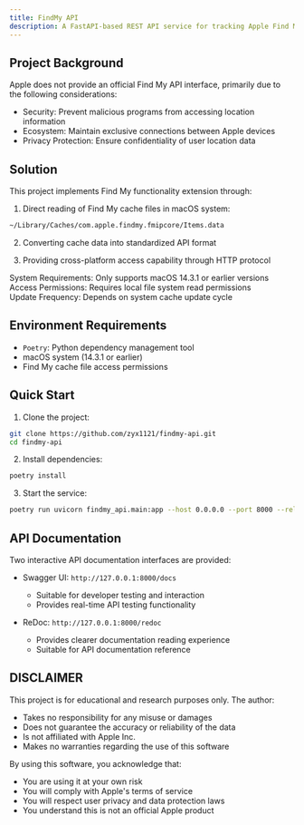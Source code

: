 ```yaml
---
title: FindMy API
description: A FastAPI-based REST API service for tracking Apple Find My Items location information, including AirTag, AirPods, and other Find My Items.
---
```


## Project Background

Apple does not provide an official Find My API interface, primarily due to the following considerations:

- Security: Prevent malicious programs from accessing location information
- Ecosystem: Maintain exclusive connections between Apple devices
- Privacy Protection: Ensure confidentiality of user location data

## Solution

This project implements Find My functionality extension through:

1. Direct reading of Find My cache files in macOS system:

```bash
~/Library/Caches/com.apple.findmy.fmipcore/Items.data
```

2. Converting cache data into standardized API format

3. Providing cross-platform access capability through HTTP protocol

<Callout type="warn">
  System Requirements: Only supports macOS 14.3.1 or earlier versions <br />
  Access Permissions: Requires local file system read permissions <br />
  Update Frequency: Depends on system cache update cycle
</Callout>

## Environment Requirements

- `Poetry`: Python dependency management tool
- macOS system (14.3.1 or earlier)
- Find My cache file access permissions

## Quick Start

1. Clone the project:

```bash
git clone https://github.com/zyx1121/findmy-api.git
cd findmy-api
```

2. Install dependencies:

```bash
poetry install
```

3. Start the service:

```bash
poetry run uvicorn findmy_api.main:app --host 0.0.0.0 --port 8000 --reload
```

## API Documentation

Two interactive API documentation interfaces are provided:

- Swagger UI: `http://127.0.0.1:8000/docs`

  - Suitable for developer testing and interaction
  - Provides real-time API testing functionality

- ReDoc: `http://127.0.0.1:8000/redoc`

  - Provides clearer documentation reading experience
  - Suitable for API documentation reference

## DISCLAIMER

This project is for educational and research purposes only. The author:

- Takes no responsibility for any misuse or damages
- Does not guarantee the accuracy or reliability of the data
- Is not affiliated with Apple Inc.
- Makes no warranties regarding the use of this software

By using this software, you acknowledge that:

- You are using it at your own risk
- You will comply with Apple's terms of service
- You will respect user privacy and data protection laws
- You understand this is not an official Apple product
